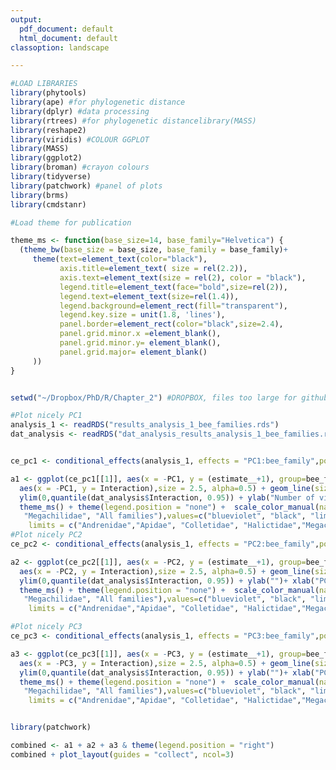 ```yaml
---
output:
  pdf_document: default
  html_document: default
classoption: landscape

---
```




```r

#LOAD LIBRARIES 
library(phytools)
library(ape) #for phylogenetic distance
library(dplyr) #data processing
library(rtrees) #for phylogenetic distancelibrary(MASS)
library(reshape2)
library(viridis) #COLOUR GGPLOT
library(MASS)
library(ggplot2)
library(broman) #crayon colours
library(tidyverse)
library(patchwork) #panel of plots
library(brms)
library(cmdstanr)

#Load theme for publication

theme_ms <- function(base_size=14, base_family="Helvetica") {
  (theme_bw(base_size = base_size, base_family = base_family)+
     theme(text=element_text(color="black"),
           axis.title=element_text( size = rel(2.2)),
           axis.text=element_text(size = rel(2), color = "black"),
           legend.title=element_text(face="bold",size=rel(2)),
           legend.text=element_text(size=rel(1.4)),
           legend.background=element_rect(fill="transparent"),
           legend.key.size = unit(1.8, 'lines'),
           panel.border=element_rect(color="black",size=2.4),
           panel.grid.minor.x =element_blank(),
           panel.grid.minor.y= element_blank(),
           panel.grid.major= element_blank()
     ))
}


setwd("~/Dropbox/PhD/R/Chapter_2") #DROPBOX, files too large for github

#Plot nicely PC1
analysis_1 <- readRDS("results_analysis_1_bee_families.rds")
dat_analysis <- readRDS("dat_analysis_results_analysis_1_bee_families.rds")


ce_pc1 <- conditional_effects(analysis_1, effects = "PC1:bee_family",points=T) 

a1 <- ggplot(ce_pc1[[1]], aes(x = -PC1, y = (estimate__+1), group=bee_family, colour=bee_family)) + geom_point(data = dat_analysis,
  aes(x = -PC1, y = Interaction),size = 2.5, alpha=0.5) + geom_line(size=1.4) + 
  ylim(0,quantile(dat_analysis$Interaction, 0.95)) + ylab("Number of visits")+ xlab("PC1")+
  theme_ms() + theme(legend.position = "none") +  scale_color_manual(name="Functional groups",labels=c("Andrenidae","Apidae", "Colletidae", "Halictidae",
   "Megachilidae", "All families"),values=c("blueviolet", "black", "limegreen","#E7298A", "cyan4","orange"),
    limits = c("Andrenidae","Apidae", "Colletidae", "Halictidae","Megachilidae", "All families"))+ggtitle("(a)") + theme(plot.title = element_text(size = 28, face = "bold"))
#Plot nicely PC2
ce_pc2 <- conditional_effects(analysis_1, effects = "PC2:bee_family",points=T) 

a2 <- ggplot(ce_pc2[[1]], aes(x = -PC2, y = (estimate__+1), group=bee_family, colour=bee_family)) + geom_point(data = dat_analysis,
  aes(x = -PC2, y = Interaction),size = 2.5, alpha=0.5) + geom_line(size=1.4) + 
  ylim(0,quantile(dat_analysis$Interaction, 0.95)) + ylab("")+ xlab("PC2")+
  theme_ms() + theme(legend.position = "none") +  scale_color_manual(name="Functional groups",labels=c("Andrenidae","Apidae", "Colletidae", "Halictidae",
   "Megachilidae", "All families"),values=c("blueviolet", "black", "limegreen","#E7298A", "cyan4","orange"),
    limits = c("Andrenidae","Apidae", "Colletidae", "Halictidae","Megachilidae", "All families"))+ggtitle("(b)") + theme(plot.title = element_text(size = 28, face = "bold"))

#Plot nicely PC3
ce_pc3 <- conditional_effects(analysis_1, effects = "PC3:bee_family",points=T) 

a3 <- ggplot(ce_pc3[[1]], aes(x = -PC3, y = (estimate__+1), group=bee_family, colour=bee_family)) + geom_point(data = dat_analysis,
  aes(x = -PC3, y = Interaction),size = 2.5, alpha=0.5) + geom_line(size=1.4) + 
  ylim(0,quantile(dat_analysis$Interaction, 0.95)) + ylab("")+ xlab("PC3")+
  theme_ms() + theme(legend.position = "none") +  scale_color_manual(name="Functional groups",labels=c("Andrenidae","Apidae", "Colletidae", "Halictidae",
   "Megachilidae", "All families"),values=c("blueviolet", "black", "limegreen","#E7298A", "cyan4","orange"),
    limits = c("Andrenidae","Apidae", "Colletidae", "Halictidae","Megachilidae", "All families"))+ggtitle("(c)") + theme(plot.title = element_text(size = 28, face = "bold"))


library(patchwork)

combined <- a1 + a2 + a3 & theme(legend.position = "right")
combined + plot_layout(guides = "collect", ncol=3)



```

